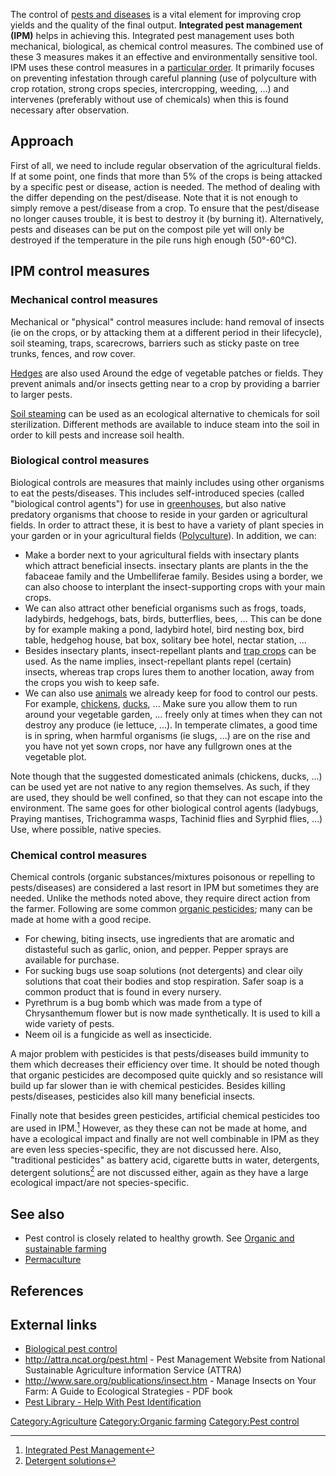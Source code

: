 The control of [[pests and diseases]] is a vital element for improving crop yields and the quality of the final output. '''Integrated pest management (IPM)''' helps in achieving this. Integrated pest management uses both mechanical, biological, as chemical control measures. The combined use of these 3 measures makes it an effective and environmentally sensitive tool. IPM uses these control measures in a [[Organic_and_sustainable_farming#Overview_of_combined_organic.2Fsustainable_farming_techniques|particular order]]. It primarily focuses on preventing infestation through careful planning (use of polyculture with crop rotation, strong crops species, intercropping, weeding, ...) and intervenes (preferably without use of chemicals) when this is found necessary after observation.

== Approach ==
First of all, we need to include regular observation of the agricultural fields. If at some point, one finds that more than 5% of the crops is being attacked by a specific pest or disease, action is needed. The method of dealing with the differ depending on the pest/disease. Note that it is not enough to simply remove a pest/disease from a crop. To ensure that the pest/disease no longer causes trouble, it is best to destroy it (by burning it). Alternatively, pests and diseases can be put on the compost pile yet will only be destroyed if the temperature in the pile runs high enough (50°-60°C).

== IPM control measures ==
===Mechanical control measures=== 
Mechanical or "physical" control measures include: hand removal of insects (ie on the crops, or by attacking them at a different period in their lifecycle), soil steaming, traps{{W|Insect_trap}}, scarecrows, barriers such as sticky paste on tree trunks, fences, and row cover.

[[Hedge]]s are also used Around the edge of vegetable patches or fields. They prevent animals and/or insects getting near to a crop by providing a barrier to larger pests.

[[Soil steam sterilization|Soil steaming]]{{w|Soil steam sterilization}} can be used as an ecological alternative to chemicals for soil sterilization. Different methods are available to induce steam into the soil in order to kill pests and increase soil health.

===Biological control measures===
{{Main|Biological control agents}}
{{Main|Habitat manipulation (biodynamic agriculture)}}
{{Main|Insect-repellant plants}}
{{Main|Keeping flightless birds}}
{{Main|Trap crops}}

Biological controls are measures that mainly includes using other organisms to eat the pests/diseases. This includes self-introduced species (called "biological control agents"{{W|Biological_pest_control}}) for use in [[greenhouse]]s, but also native predatory organisms that choose to reside in your garden or agricultural fields. In order to attract these, it is best to have a variety of plant species in your garden or in your agricultural fields ([[Polyculture]]). In addition, we can:  
*Make a border next to your agricultural fields with insectary plants{{W|Insectary plants}} which attract beneficial insects. insectary plants are plants in the the fabaceae family and the Umbelliferae family. Besides using a border, we can also choose to interplant the insect-supporting crops with your main crops.
*We can also attract other beneficial organisms such as frogs, toads, ladybirds, hedgehogs, bats, birds, butterflies, bees, ... This can be done by for example making a pond, ladybird hotel, bird nesting box, bird table, hedgehog house, bat box, solitary bee hotel, nectar station, ... 
*Besides insectary plants, insect-repellant plants and [[trap crops]] can be used. As the name implies, insect-repellant plants repel (certain) insects, whereas trap crops lures them to another location, away from the crops you wish to keep safe.
*We can also use [[Animal husbandry|animals]] we already keep for food to control our pests. For example, [[chicken]]s, [[duck]]s, ... Make sure you allow them to run around your vegetable garden, ... freely only at times when they can not destroy any produce (ie lettuce, ...). In temperate climates, a good time is in spring, when harmful organisms (ie slugs, ...) are on the rise and you have not yet sown crops, nor have any fullgrown ones at the vegetable plot.

Note though that the suggested domesticated animals (chickens, ducks, ...) can be used yet are not native to any region themselves. As such, if they are used, they should be well confined, so that they can not escape into the environment. The same goes for other biological control agents (ladybugs, Praying mantises, Trichogramma wasps, Tachinid flies and Syrphid flies, ...) Use, where possible, native species.

===Chemical control measures===
{{Main|Organic pesticides}}

Chemical controls (organic substances/mixtures poisonous or repelling to pests/diseases) are considered a last resort in IPM but sometimes they are needed. Unlike the methods noted above, they require direct action from the farmer. Following are some common [[Organic_pesticides|organic pesticides]]; many can be made at home with a good recipe.
*For chewing, biting insects, use ingredients that are aromatic and distasteful such as garlic, onion, and pepper.  Pepper sprays are available for purchase.
*For sucking bugs use soap solutions (not detergents) and clear oily solutions that coat their bodies and stop respiration.  Safer soap is a common product that is found in every nursery.
*Pyrethrum is a bug bomb which was made from a type of Chrysanthemum flower but is now made synthetically.  It is used to kill a wide variety of pests.
*Neem oil is a fungicide as well as insecticide.

A major problem with pesticides is that pests/diseases build immunity to them which decreases their efficiency over time. It should be noted though that organic pesticides are decomposed quite quickly and so resistance will build up far slower than ie with chemical pesticides. Besides killing pests/diseases, pesticides also kill many beneficial insects. 

Finally note that besides green pesticides, artificial chemical pesticides too are used in IPM.<ref>[http://en.wikipedia.org/wiki/Integrated_pest_management Integrated Pest Management]</ref> However, as they these can not be made at home, and have a ecological impact and finally are not well combinable in IPM as they are even less species-specific, they are not discussed here. Also, "traditional pesticides" as battery acid, cigarette butts in water, detergents, detergent solutions<ref>[http://www.motherearthnews.com/Organic_Gardening/1994_February_March/Guide_To_Organic_Pesticides Detergent solutions]</ref> are not discussed either, again as they have a large ecological impact/are not species-specific.

==See also==
* Pest control is closely related to healthy growth. See [[Organic and sustainable farming]]
* [[Permaculture]]

==References==
{{reflist}}

==External links==
* [http://en.wikipedia.org/wiki/Biological_pest_control Biological pest control]
* http://attra.ncat.org/pest.html - Pest Management Website from National Sustainable Agriculture information Service (ATTRA) 
* http://www.sare.org/publications/insect.htm -  Manage Insects on Your Farm: A Guide to Ecological Strategies - PDF book
* [http://www.catseyepest.com/pest-library Pest Library - Help With Pest Identification]

[[Category:Agriculture]]
[[Category:Organic farming]]
[[Category:Pest control]]